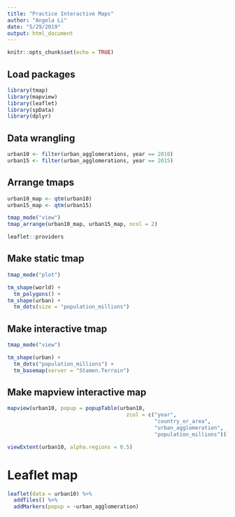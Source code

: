 ```yaml
---
title: "Practice Interactive Maps"
author: "Angela Li"
date: "5/29/2019"
output: html_document
---
```


```r
knitr::opts_chunk$set(echo = TRUE)
```

## Load packages

```r
library(tmap)
library(mapview)
library(leaflet)
library(spData)
library(dplyr)
```

## Data wrangling

```r
urban10 <- filter(urban_agglomerations, year == 2010)
urban15 <- filter(urban_agglomerations, year == 2015)
```

## Arrange tmaps

```r
urban10_map <- qtm(urban10)
urban15_map <- qtm(urban15)

tmap_mode("view")
tmap_arrange(urban10_map, urban15_map, ncol = 2) 
```

```r
leaflet::providers
```


## Make static tmap

```r
tmap_mode("plot")

tm_shape(world) +
  tm_polygons() +
tm_shape(urban) +
  tm_dots(size = "population_millions")
```

## Make interactive tmap

```r
tmap_mode("view")

tm_shape(urban) +
  tm_dots("population_millions") +
  tm_basemap(server = "Stamen.Terrain")
```

## Make mapview interactive map

```r
mapview(urban10, popup = popupTable(urban10,
                                      zcol = c("year",
                                               "country_or_area",
                                               "urban_agglomeration", 
                                               "population_millions")))
```

```r
viewExtent(urban10, alpha.regions = 0.5)
```

# Leaflet map

```r
leaflet(data = urban10) %>%
  addTiles() %>%
  addMarkers(popup = ~urban_agglomeration) 
```



